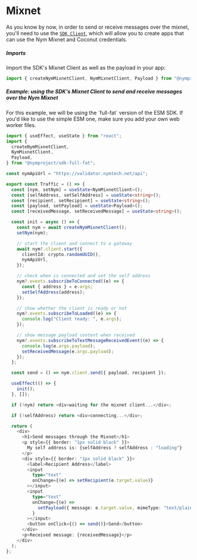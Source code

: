 
# Mixnet

As you know by now, in order to send or receive messages over the mixnet, you'll need to use the [`SDK Client`](https://www.npmjs.com/package/@nymproject/sdk), which will allow you to create apps that can use the Nym Mixnet and Coconut credentials.

##### Imports 
Import the SDK's Mixnet Client as well as the payload in your app:
````js
import { createNymMixnetClient, NymMixnetClient, Payload } from "@nymproject/sdk-full-fat";
````

##### Example: using the SDK's Mixnet Client to send and receive messages over the Nym Mixnet
<Callout type="info" emoji="ℹ️">
    For this example, we will be using the `full-fat` version of the ESM SDK. If you'd like to use the simple ESM one, make sure you add your own web worker files. 
</Callout>


```ts
import { useEffect, useState } from "react";
import {
  createNymMixnetClient,
  NymMixnetClient,
  Payload,
} from "@nymproject/sdk-full-fat";

const nymApiUrl = "https://validator.nymtech.net/api";

export const Traffic = () => {
  const [nym, setNym] = useState<NymMixnetClient>();
  const [selfAddress, setSelfAddress] = useState<string>();
  const [recipient, setRecipient] = useState<string>();
  const [payload, setPayload] = useState<Payload>();
  const [receivedMessage, setReceivedMessage] = useState<string>();

  const init = async () => {
    const nym = await createNymMixnetClient();
    setNym(nym);

    // start the client and connect to a gateway
    await nym?.client.start({
      clientId: crypto.randomUUID(),
      nymApiUrl,
    });

    // check when is connected and set the self address
    nym?.events.subscribeToConnected((e) => {
      const { address } = e.args;
      setSelfAddress(address);
    });

    // show whether the client is ready or not
    nym?.events.subscribeToLoaded((e) => {
      console.log("Client ready: ", e.args);
    });

    // show message payload content when received
    nym?.events.subscribeToTextMessageReceivedEvent((e) => {
      console.log(e.args.payload);
      setReceivedMessage(e.args.payload);
    });
  };

  const send = () => nym.client.send({ payload, recipient });

  useEffect(() => {
    init();
  }, []);

  if (!nym) return <div>waiting for the mixnet client...</div>;

  if (!selfAddress) return <div>connecting...</div>;

  return (
    <div>
      <h1>Send messages through the Mixnet</h1>
      <p style={{ border: "1px solid black" }}>
        My self address is: {selfAddress ? selfAddress : "loading"}
      </p>
      <div style={{ border: "1px solid black" }}>
        <label>Recipient Address</label>
        <input
          type="text"
          onChange={(e) => setRecipient(e.target.value)}
        ></input>
        <input
          type="text"
          onChange={(e) =>
            setPayload({ message: e.target.value, mimeType: "text/plain" })
          }
        ></input>
        <button onClick={() => send()}>Send</button>
      </div>
      <p>Received message: {receivedMessage}</p>
    </div>
  );
};


```